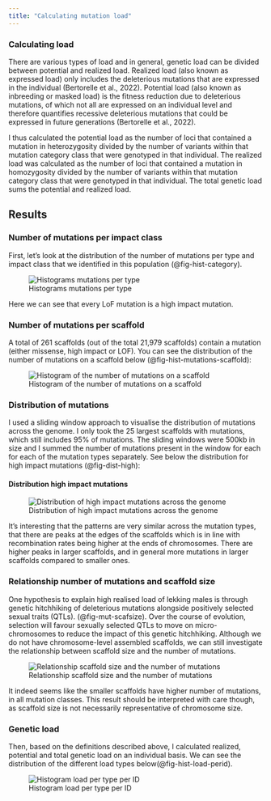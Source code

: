 ```yaml
---
title: "Calculating mutation load"
---
```



### Calculating load

There are various types of load and in general, genetic load can be divided between potential and realized load. Realized load (also known as expressed load) only includes the deleterious mutations that are expressed in the individual (Bertorelle et al., 2022). Potential load (also known as inbreeding or masked load) is the fitness reduction due to deleterious mutations, of which not all are expressed on an individual level and therefore quantifies recessive deleterious mutations that could be expressed in future generations (Bertorelle et al., 2022).

I thus calculated the potential load as the number of loci that contained a mutation in heterozygosity divided by the number of variants within that mutation category class that were genotyped in that individual. The realized load was calculated as the number of loci that contained a mutation in homozygosity divided by the number of variants within that mutation category class that were genotyped in that individual. The total genetic load sums the potential and realized load.

## Results

### Number of mutations per impact class

First, let's look at the distribution of the number of mutations per type and impact class that we identified in this population (@fig-hist-category).

![Histograms mutations per type](../plots/mutations_per_type/n_per_type_posternotitle.png){#fig-hist-category}

Here we can see that every LoF mutation is a high impact mutation.

### Number of mutations per scaffold

A total of 261 scaffolds (out of the total 21,979 scaffolds) contain a mutation (either missense, high impact or LOF). You can see the distribution of the number of mutations on a scaffold below (@fig-hist-mutations-scaffold):

![Histogram of the number of mutations on a scaffold](../plots/mutations_per_scaffold.png){#fig-hist-mutations-scaffold}

### Distribution of mutations

I used a sliding window approach to visualise the distribution of mutations across the genome. I only took the 25 largest scaffolds with mutations, which still includes 95% of mutations. The sliding windows were 500kb in size and I summed the number of mutations present in the window for each for each of the mutation types separately. See below the distribution for high impact mutations (@fig-dist-high):

#### Distribution high impact mutations

![Distribution of high impact mutations across the genome](../plots/distribution_mutations_high_acrossgenome.png){#fig-dist-high}

It's interesting that the patterns are very similar across the mutation types, that there are peaks at the edges of the scaffolds which is in line with recombination rates being higher at the ends of chromosomes. There are higher peaks in larger scaffolds, and in general more mutations in larger scaffolds compared to smaller ones.

### Relationship number of mutations and scaffold size

One hypothesis to explain high realised load of lekking males is through genetic hitchhiking of deleterious mutations alongside positively selected sexual traits (QTLs). (@fig-mut-scafsize). Over the course of evolution, selection will favour sexually selected QTLs to move on micro-chromosomes to reduce the impact of this genetic hitchhiking. Although we do not have chromosome-level assembled scaffolds, we can still investigate the relationship between scaffold size and the number of mutations.

![Relationship scaffold size and the number of mutations](../plots/mutations_per_scaffoldsize.png){#fig-mut-scafsize}

It indeed seems like the smaller scaffolds have higher number of mutations, in all mutation classes. This result should be interpreted with care though, as scaffold size is not necessarily representative of chromosome size.

### Genetic load

Then, based on the definitions described above, I calculated realized, potential and total genetic load on an individual basis. We can see the distribution of the different load types below(@fig-hist-load-perid).

![Histogram load per type per ID](../plots/load_per_id.png){#fig-hist-load-perid}